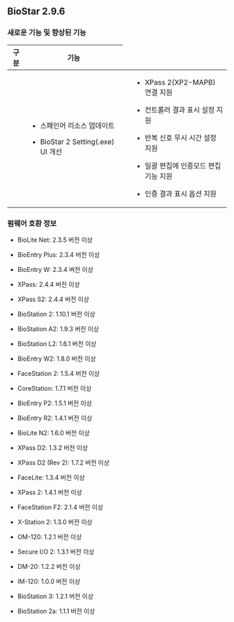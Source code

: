 ## BioStar 2.9.6

### 새로운 기능 및 향상된 기능

<Table>
<Thead>

<Th>구분</Th>

<Th>기능</Th>

</Thead>
<Tbody>
<Row>

<Td><Cmd sid='common.general' /></Td>

<Td>

* 스페인어 리소스 업데이트

* BioStar 2 Setting(.exe) UI 개선

</Td>

</Row>
<Row>

<Td><Cmd sid='common.gnb.device' /></Td>

<Td>

* XPass 2(XP2-MAPB) 연결 지원

* 컨트롤러 결과 표시 설정 지원

* 반복 신호 무시 시간 설정 지원

* 일괄 편집에 인증모드 편집 기능 지원

* 인증 결과 표시 옵션 지원

</Td>

</Row>
</Tbody>
</Table>

### 펌웨어 호환 정보

* BioLite Net: 2.3.5 버전 이상

* BioEntry Plus: 2.3.4 버전 이상

* BioEntry W: 2.3.4 버전 이상

* XPass: 2.4.4 버전 이상

* XPass S2: 2.4.4 버전 이상

* BioStation 2: 1.10.1 버전 이상

* BioStation A2: 1.9.3 버전 이상

* BioStation L2: 1.6.1 버전 이상

* BioEntry W2: 1.8.0 버전 이상

* FaceStation 2: 1.5.4 버전 이상

* CoreStation: 1.7.1 버전 이상

* BioEntry P2: 1.5.1 버전 이상

* BioEntry R2: 1.4.1 버전 이상

* BioLite N2: 1.6.0 버전 이상

* XPass D2: 1.3.2 버전 이상

* XPass D2 (Rev 2): 1.7.2 버전 이상

* FaceLite: 1.3.4 버전 이상

* XPass 2: 1.4.1 버전 이상

* FaceStation F2: 2.1.4 버전 이상

* X-Station 2: 1.3.0 버전 이상

* OM-120: 1.2.1 버전 이상

* Secure I/O 2: 1.3.1 버전 이상

* DM-20: 1.2.2 버전 이상

* IM-120: 1.0.0 버전 이상

* BioStation 3: 1.2.1 버전 이상

* BioStation 2a: 1.1.1 버전 이상